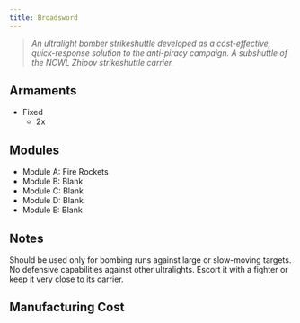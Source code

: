 ```yaml
---
title: Broadsword
---
```



> *An ultralight bomber strikeshuttle developed as a cost-effective, quick-response solution to the anti-piracy campaign. A subshuttle of the NCWL Zhipov strikeshuttle carrier.*


## Armaments

* Fixed
  * 2x <ShipWeapon weaponID="ShuttleGunKurosawa" />

## Modules

* Module A: Fire Rockets 
* Module B: Blank
* Module C: Blank
* Module D: Blank 
* Module E: Blank


## Notes

Should be used only for bombing runs against large or slow-moving targets. No defensive capabilities against other ultralights. Escort it with a fighter or keep it very close to its carrier.


## Manufacturing Cost

<ShipCost shipName={frontmatter.title} />